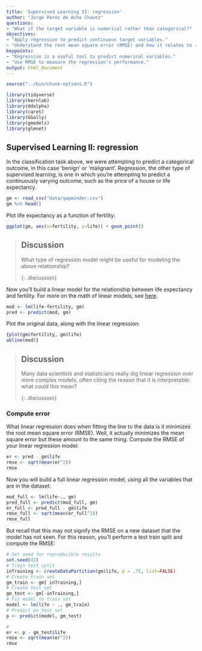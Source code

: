 ```yaml
---
title: 'Supervised Learning II: regression'
author: "Jorge Perez de Acha Chavez"
questions: 
- "What if the target variable is numerical rather than categorical?"
objectives: 
- "Apply regression to predict continuous target variables."
- "Understand the root mean square error (RMSE) and how it relates to regression."
keypoints: 
- "Regression is a useful tool to predict numerical variables."
- "Use RMSE to measure the regression's performance."
output: html_document
---
```


```r
source("../bin/chunk-options.R")
```

```r
library(tidyverse)
library(kernlab)
library(ddalpha)
library(caret)
library(GGally)
library(gmodels)
library(glmnet)
```

## Supervised Learning II: regression

In the classification task above, we were attempting to predict a categorical outcome, in this case 'benign' or 'malignant'. Regression, the other type of supervised learning, is one in which you're attempting to predict a continuously varying outcome, such as the price of a house or life expectancy.

```r
gm <- read_csv("data/gapminder.csv") 
gm %>% head()
```


Plot life expectancy as a function of fertility:


```r
ggplot(gm, aes(x=fertility, y=life)) + geom_point()
```

> ## Discussion
>
> What type of regression model might be useful for modeling the above relationship?
>
{: .discussion}

Now you'll build a linear model for the relationship between life expectancy and fertility. For more on the math of linear models, see [here](https://www.datacamp.com/community/tutorials/data-science-techniques-dataframed#linear).

```r
mod <- lm(life~fertility, gm)
pred <- predict(mod, gm)
```

Plot the original data, along with the linear regression:


```r
{plot(gm$fertility, gm$life)
abline(mod)}
```

> ## Discussion
>
> Many data scientists and statisticians really dig linear regression over more complex models, often citing the reason that it is interpretable: what could this mean?
>
{: .discussion}

### Compute error

What linear regression does when fitting the line to the data is it minimizes the root mean square error (RMSE). Well, it actually minimizes the mean square error but these amount to the same thing. Compute the RMSE of your linear regression model:


```r
er <- pred - gm$life
rmse <- sqrt(mean(er^2))
rmse
```


Now you will build a full linear regression model, using all the variables that are in the dataset:

```r
mod_full <- lm(life~., gm)
pred_full <- predict(mod_full, gm)
er_full <- pred_full - gm$life
rmse_full <- sqrt(mean(er_full^2))
rmse_full
```


But recall that this may not signify the RMSE on a new dataset that the model has not seen. For this reason, you'll perform a test train split and compute the RMSE:

```r
# Set seed for reproducible results
set.seed(42)
# Train test split
inTraining <- createDataPartition(gm$life, p = .75, list=FALSE)
# Create train set
gm_train <- gm[ inTraining,]
# Create test set
gm_test <- gm[-inTraining,]
# Fit model to train set
model <- lm(life ~ ., gm_train)
# Predict on test set
p <- predict(model, gm_test)

#
er <- p - gm_test$life
rmse <- sqrt(mean(er^2))
rmse
```